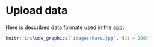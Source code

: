# Upload data {#data}

Here is described data formate used in the app.

```r
knitr::include_graphics('images/kars.jpg', dpi = 200)
```
